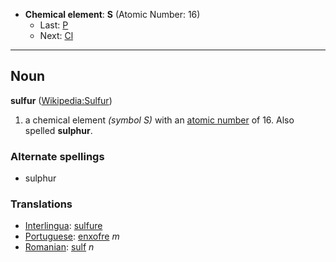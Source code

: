*'''Chemical element''': '''S''' (Atomic Number: 16)
**Last: [[Phosphorus|P]]
**Next: [[Chlorine|Cl]]
----
== Noun ==
'''sulfur''' ([[en:Sulfur|Wikipedia:Sulfur]])

#a chemical element ''(symbol S)'' with an [[atomic number]] of 16.  Also spelled '''sulphur'''.

===Alternate spellings===
*sulphur

===Translations===
*[[Interlingua]]: [[sulfure]]
*[[Portuguese]]: [[enxofre]] ''m''
*[[Romanian]]: [[sulf]] ''n''